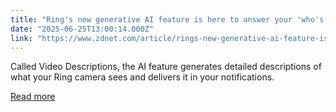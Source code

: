 ```yaml
---
title: "Ring's new generative AI feature is here to answer your 'who's there?' or 'what was that?' questions"
date: "2025-06-25T13:00:14.000Z"
link: "https://www.zdnet.com/article/rings-new-generative-ai-feature-is-here-to-answer-your-whos-there-or-what-was-that-questions/"
---
```


Called Video Descriptions, the AI feature generates detailed descriptions of what your Ring camera sees and delivers it in your notifications.

[Read more](https://www.zdnet.com/article/rings-new-generative-ai-feature-is-here-to-answer-your-whos-there-or-what-was-that-questions/)
